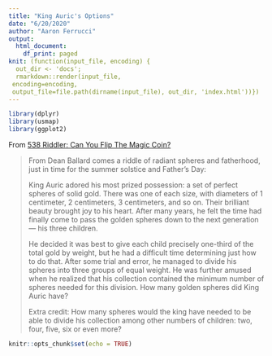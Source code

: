 ```yaml
---
title: "King Auric's Options"
date: "6/20/2020"
author: "Aaron Ferrucci"
output:
  html_document:
    df_print: paged
knit: (function(input_file, encoding) {
  out_dir <- 'docs';
  rmarkdown::render(input_file,
 encoding=encoding,
 output_file=file.path(dirname(input_file), out_dir, 'index.html'))})
---
```


```r
library(dplyr)
library(usmap)
library(ggplot2)
```
From [538 Riddler: Can You Flip The Magic Coin?](https://fivethirtyeight.com/features/can-you-flip-the-magic-coin/)

> From Dean Ballard comes a riddle of radiant spheres and fatherhood,
> just in time for the summer solstice and Father’s Day:
> 
> King Auric adored his most prized possession: a set of perfect spheres of
> solid gold. There was one of each size, with diameters of 1 centimeter, 2
> centimeters, 3 centimeters, and so on. Their brilliant beauty brought joy
> to his heart. After many years, he felt the time had finally come to pass
> the golden spheres down to the next generation — his three children.
> 
> He decided it was best to give each child precisely one-third of the
> total gold by weight, but he had a difficult time determining just how
> to do that. After some trial and error, he managed to divide his spheres
> into three groups of equal weight. He was further amused when he realized
> that his collection contained the minimum number of spheres needed for
> this division. How many golden spheres did King Auric have?
> 
> Extra credit: How many spheres would the king have needed to be able to
> divide his collection among other numbers of children: two, four, five,
> six or even more?

```r
knitr::opts_chunk$set(echo = TRUE)
```

